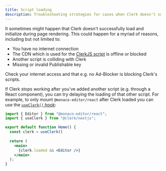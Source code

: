 ```yaml
---
title: Script loading
description: Troubleshooting strategies for cases when Clerk doesn't successfully load
---
```


It sometimes might happen that Clerk doesn't successfully load and initialize during page rendering. This could happen for a myriad of reasons, including but not limited to:

- You have no internet connection
- The CDN which is used for the [ClerkJS script](/docs/references/javascript/overview#install-clerk-js-as-script) is offline or blocked
- Another script is colliding with Clerk
- Missing or invalid Publishable key

Check your internet access and that e.g. no Ad-Blocker is blocking Clerk's scripts.

If Clerk stops working after you've added another script (e.g. through a React component), you can try delaying the loading of that other script. For example, to only mount `@monaco-editor/react` after Clerk loaded you can use the [`useClerk()` hook](/docs/references/react/use-clerk#use-clerk):

```jsx {{ prettier: false }}
import { Editor } from "@monaco-editor/react";
import { useClerk } from "@clerk/nextjs";

export default function Home() {
  const clerk = useClerk()
  
  return (
    <main>
      {clerk.loaded && <Editor />}
    </main>
  );
}
```
